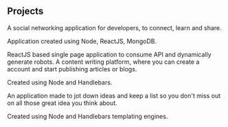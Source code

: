 ## Projects

<ProjectCard title="DevConnector" link="https://github.com/ashishcodes4/MERN" bg="linear-gradient(to right, #D4145A 0%, #FBB03B 100%)">
A social networking application for developers, to connect, learn and share.

Application created using Node, ReactJS, MongoDB.
</ProjectCard>

<ProjectCard title="RoboDex" link="https://github.com/ashishcodes4/Robodex" bg="linear-gradient(to left, #662D8C 0%, #ED1E79 100%)">
ReactJS based single page application to consume API and dynamically generate robots.
</ProjectCard>

<ProjectCard title="StoryBook" link="https://github.com/ashishcodes4/storybook" bg="linear-gradient(to right, #009245 0%, #FCEE21 100%)">
A content writing platform, where you can create a account and start publishing articles or blogs.

Created using Node and Handlebars.
</ProjectCard>


<ProjectCard title="IdeaJot" link="https://github.com/ashishcodes4/IdeaJot" bg="linear-gradient(to right, #D585FF 0%, #00FFEE 100%)">
An application made to jot down ideas and keep a list so you don't miss out on all those great idea you think about.

Created using Node and Handlebars templating engines.
</ProjectCard>
